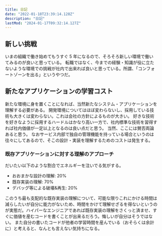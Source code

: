 ```yaml
---
title: 日記
date: "2022-01-18T23:39:14.128Z"
description: "日記"
lastMod: "2024-01-17T09:32:14.127Z"
---
```


## 新しい挑戦

いまの組織で働き始めてもうすぐ 5 年になるので、そろそろ新しい環境で働いてみるのが良いと思っている。
転職ではなく、今までの経験・知識が役に立たないような環境での挑戦が社内で出来れば良いと思っている。所謂、「コンフォートゾーンを出る」というやつだ。

## 新たなアプリケーションの学習コスト

新たな環境に身を置くことになれば、当然新たなシステム・アプリケーションを理解する必要がある。
開発環境についてはほぼ変わらないし、採用している技術も大きくは変わらない。これは会社の方針によるものが大きい。
好きな技術を好きなように採用するハードルはかなり高い一方で、社内標準な技術を習得すれば社内価値が一定以上となるのは良い点だと思う。
当然、ここには賛否両論あると思う。
なおサービス内部で独自の管理機能を持っている場合というのは往々にしてあるので、そこの設計・実装を理解するためのコストは発生する。

### 既存アプリケーションに対する理解のアプローチ

だいたい以下のような割合でエネルギーを注いでる気がする。

- おおまかな設計の理解: 20%
- 既存実装の理解: 70%
- デバッグ等による破壊&再生: 20%

このうち最も支配的な既存実装の理解について、可能な限りこれにかける時間は減らしたいが自分に能力がないため、時間をかけて理解せざるを得ないというの
が実態だ。ハイパーなエンジニアであれば既存実装の理解をさくっと済ませ、すぐに価値を産むコードを書くことが出来るだろう。悔しいが自分はそうではない。
また自分の書いたコードが他者の学習時間を産んでいる（おそらくは余計に）と考えると、なんとも言えない気持ちになる。
